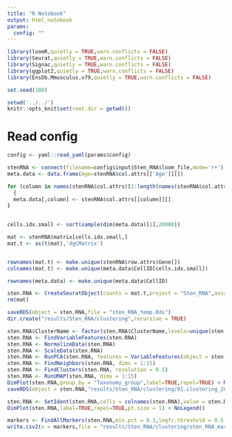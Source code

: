 ```yaml
---
title: "R Notebook"
output: html_notebook
params:
  config: ""
---
```




```r
library(loomR,quietly = TRUE,warn.conflicts = FALSE)
library(Seurat,quietly = TRUE,warn.conflicts = FALSE)
library(Signac,quietly = TRUE,warn.conflicts = FALSE)
library(ggplot2,quietly = TRUE,warn.conflicts = FALSE)
library(EnsDb.Mmusculus.v79,quietly = TRUE,warn.conflicts = FALSE)

set.seed(100)
```


```r

setwd('../../')
knitr::opts_knit$set(root.dir = getwd())
```
# Read config

```r
config <- yaml::read_yaml(params$config)
```

```r
stenRNA <- connect(filename=config$input$Sten_RNA$loom_file,mode='r+')
meta.data <- data.frame(Age=stenRNA$col.attrs[['Age']][])

for (column in names(stenRNA$col.attrs)[2:length(names(stenRNA$col.attrs))])
  {
  meta.data[,column] <- stenRNA$col.attrs[[column]][]
}
  
```

```r
cells.idx.small <- sort(sample(dim(meta.data)[1],20000))

mat <- stenRNA$matrix[cells.idx.small,]
mat.t <- as(t(mat),'dgCMatrix')


rownames(mat.t) <- make.unique(stenRNA$row.attrs$Gene[])
colnames(mat.t) <- make.unique(meta.data$CellID[cells.idx.small])

rownames(meta.data) <- make.unique(meta.data$CellID)

sten.RNA <- CreateSeuratObject(counts = mat.t,project = "Sten_RNA",assay = "RNA",meta.data = meta.data[cells.idx.small,])
rm(mat)
```

```r
saveRDS(object = sten.RNA,file = "sten_RNA_temp.Rds")
dir.create("results/Sten_RNA/clustering",recursive = TRUE)

```


```r
sten.RNA$ClusterName <- factor(sten.RNA$ClusterName,levels=unique(sten.RNA$ClusterName))
sten.RNA <- FindVariableFeatures(sten.RNA)
sten.RNA <- NormalizeData(sten.RNA)
sten.RNA <- ScaleData(sten.RNA)
sten.RNA <- RunPCA(sten.RNA, features = VariableFeatures(object = sten.RNA))
sten.RNA <- FindNeighbors(sten.RNA, dims = 1:15)
sten.RNA <- FindClusters(sten.RNA, resolution = 0.5)
sten.RNA <- RunUMAP(sten.RNA, dims = 1:15)
DimPlot(sten.RNA,group.by = "Taxonomy_group",label=TRUE,repel=TRUE) + NoLegend()
saveRDS(object = sten.RNA,"results/Sten_RNA/clustering/01.clustering_20000cells.Rds")
```


```r
sten.RNA <- SetIdent(sten.RNA,cells = colnames(sten.RNA),value = sten.RNA$TaxonomyRank4)
DimPlot(sten.RNA,label=TRUE,repel=TRUE,pt.size = 1) + NoLegend()
```


```r
markers <- FindAllMarkers(sten.RNA,min.pct = 0.1,logfc.threshold = 0.5,only.pos = TRUE)
write.csv2(x = markers,file = "results/Sten_RNA/clustering/sten_RNA_markers.csv")
```






















